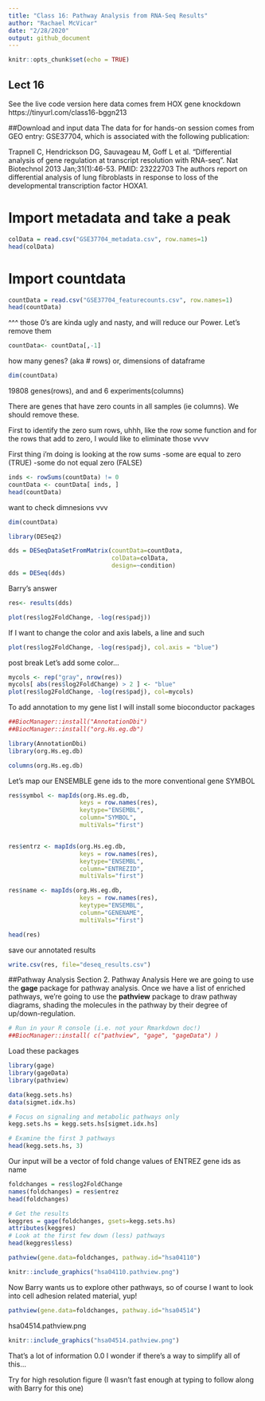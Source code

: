 ```yaml
---
title: "Class 16: Pathway Analysis from RNA-Seq Results"
author: "Rachael McVicar"
date: "2/28/2020"
output: github_document
---
```


```r
knitr::opts_chunk$set(echo = TRUE)
```

## Lect 16
See the live code version here
data comes frem HOX gene knockdown
 https://tinyurl.com/class16-bggn213


##Download and input data 
The data for for hands-on session comes from GEO entry: GSE37704, which is associated with the following publication:

Trapnell C, Hendrickson DG, Sauvageau M, Goff L et al. "Differential analysis of gene regulation at transcript resolution with RNA-seq". Nat Biotechnol 2013 Jan;31(1):46-53. PMID: 23222703
The authors report on differential analysis of lung fibroblasts in response to loss of the developmental transcription factor HOXA1.


# Import metadata and take a peak
```r
colData = read.csv("GSE37704_metadata.csv", row.names=1)
head(colData)
```

# Import countdata
```r
countData = read.csv("GSE37704_featurecounts.csv", row.names=1)
head(countData)
```
^^^ those 0's are kinda ugly and nasty, and will reduce our Power. Let's remove them

```r
countData<- countData[,-1]
```

how many genes? (aka # rows)
or, dimensions of dataframe
```r
dim(countData)
```
19808 genes(rows), and and 6 experiments(columns)

There are genes that have zero counts in all samples (ie columns). We should remove these.

First to identify the zero sum rows, uhhh, like the row some function
and for the rows that add to zero, I would like to eliminate those vvvv

First thing i'm doing is looking at the row sums
-some are equal to zero (TRUE)
-some do not equal zero (FALSE)

```r
inds <- rowSums(countData) != 0
countData <- countData[ inds, ]
head(countData)
```

want to check dimnesions vvv
```r
dim(countData)
```


```r
library(DESeq2)
```


```r
dds = DESeqDataSetFromMatrix(countData=countData,
                             colData=colData,
                             design=~condition)
dds = DESeq(dds)
```

Barry's answer
```r
res<- results(dds)
```

```r
plot(res$log2FoldChange, -log(res$padj))
```

If I want to change the color and axis labels, a line and such

```r
plot(res$log2FoldChange, -log(res$padj), col.axis = "blue")
```

post break
Let's add some color...

```r
mycols <- rep("gray", nrow(res))
mycols[ abs(res$log2FoldChange) > 2 ] <- "blue"
plot(res$log2FoldChange, -log(res$padj), col=mycols)
```

To add annotation to my gene list I will install some bioconductor packages

```r
##BiocManager::install("AnnotationDbi")
##BiocManager::install("org.Hs.eg.db")
```

```r
library(AnnotationDbi)
library(org.Hs.eg.db)

columns(org.Hs.eg.db)
```

Let's map our ENSEMBLE gene ids to the more conventional gene SYMBOL

```r
res$symbol <- mapIds(org.Hs.eg.db,
                    keys = row.names(res),
                    keytype="ENSEMBL",
                    column="SYMBOL",
                    multiVals="first")


res$entrz <- mapIds(org.Hs.eg.db,
                    keys = row.names(res),
                    keytype="ENSEMBL",
                    column="ENTREZID",
                    multiVals="first")

res$name <- mapIds(org.Hs.eg.db,
                    keys = row.names(res),
                    keytype="ENSEMBL",
                    column="GENENAME",
                    multiVals="first")

head(res)
```

save our annotated results
```r
write.csv(res, file="deseq_results.csv")
```

##Pathway Analysis
Section 2. Pathway Analysis
Here we are going to use the **gage** package for pathway analysis. Once we have a list of enriched pathways, we're going to use the **pathview** package to draw pathway diagrams, shading the molecules in the pathway by their degree of up/down-regulation.

```r
# Run in your R console (i.e. not your Rmarkdown doc!)
##BiocManager::install( c("pathview", "gage", "gageData") )
```

Load these packages 
```r
library(gage)
library(gageData)
library(pathview)
```

```r
data(kegg.sets.hs)
data(sigmet.idx.hs)

# Focus on signaling and metabolic pathways only
kegg.sets.hs = kegg.sets.hs[sigmet.idx.hs]

# Examine the first 3 pathways
head(kegg.sets.hs, 3)
```

Our input will be a vector of fold change 
values of ENTREZ gene ids as name
```r
foldchanges = res$log2FoldChange
names(foldchanges) = res$entrez
head(foldchanges)
```


```r
# Get the results
keggres = gage(foldchanges, gsets=kegg.sets.hs)
attributes(keggres)
# Look at the first few down (less) pathways
head(keggres$less)
```


```r
pathview(gene.data=foldchanges, pathway.id="hsa04110")
```

```r
knitr::include_graphics("hsa04110.pathview.png")
```

Now Barry wants us to explore other pathways, so of course I want to look into cell adhesion related material, yup!
```r
pathview(gene.data=foldchanges, pathway.id="hsa04514")
```

hsa04514.pathview.png
```r
knitr::include_graphics("hsa04514.pathview.png")
```
That's a lot of information 0.0 
I wonder if there's a way to simplify all of this...


Try for high resolution figure 
(I wasn't fast enough at typing to follow along with Barry for this one)


